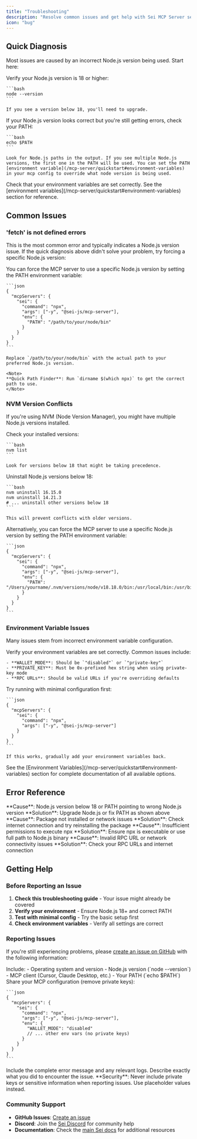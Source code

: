 ```yaml
---
title: "Troubleshooting"
description: "Resolve common issues and get help with Sei MCP Server setup and configuration"
icon: "bug"
---
```


## Quick Diagnosis

Most issues are caused by an incorrect Node.js version being used. Start here:

<Steps>
  <Step title="Check Node.js Version">
    Verify your Node.js version is 18 or higher:
    
    ```bash
    node --version
    ```
    
    If you see a version below 18, you'll need to upgrade.
  </Step>
  
  <Step title="Check Your PATH">
    If your Node.js version looks correct but you're still getting errors, check your PATH:
    
    ```bash
    echo $PATH
    ```
    
    Look for Node.js paths in the output. If you see multiple Node.js versions, the first one in the PATH will be used. You can set the PATH [environment variable](/mcp-server/quickstart#environment-variables) in your mcp config to override what node version is being used.
  </Step>
  
  <Step title="Verify Environment Variables">
    Check that your environment variables are set correctly. See the [environment variables](/mcp-server/quickstart#environment-variables) section for reference.
  </Step>
</Steps>

## Common Issues

### 'fetch' is not defined errors

This is the most common error and typically indicates a Node.js version issue. If the quick diagnosis above didn't solve your problem, try forcing a specific Node.js version:

<Steps>
  <Step title="Force Node.js Version">
    You can force the MCP server to use a specific Node.js version by setting the PATH environment variable:
    
    ```json
    {
      "mcpServers": {
        "sei": {
          "command": "npx",
          "args": ["-y", "@sei-js/mcp-server"],
          "env": {
            "PATH": "/path/to/your/node/bin"
          }
        }
      }
    }
    ```
    
    Replace `/path/to/your/node/bin` with the actual path to your preferred Node.js version.
    
    <Note>
    **Quick Path Finder**: Run `dirname $(which npx)` to get the correct path to use.
    </Note>
  </Step>
</Steps>

### NVM Version Conflicts

If you're using NVM (Node Version Manager), you might have multiple Node.js versions installed.

<Steps>
  <Step title="Check NVM Versions">
    Check your installed versions:
    
    ```bash
    nvm list
    ```
    
    Look for versions below 18 that might be taking precedence.
  </Step>
  
  <Step title="Option 1: Remove Problematic Versions">
    Uninstall Node.js versions below 18:
    
    ```bash
    nvm uninstall 16.15.0
    nvm uninstall 14.21.3
    # ... uninstall other versions below 18
    ```
    
    This will prevent conflicts with older versions.
  </Step>
  
  <Step title="Option 2: Force Specific Version">
    Alternatively, you can force the MCP server to use a specific Node.js version by setting the PATH environment variable:
    
    ```json
    {
      "mcpServers": {
        "sei": {
          "command": "npx",
          "args": ["-y", "@sei-js/mcp-server"],
          "env": {
            "PATH": "/Users/yourname/.nvm/versions/node/v18.18.0/bin:/usr/local/bin:/usr/bin:/bin"
          }
        }
      }
    }
    ```
  </Step>
</Steps>

### Environment Variable Issues

Many issues stem from incorrect environment variable configuration.

<Steps>
  <Step title="Check Your Configuration">
    Verify your environment variables are set correctly. Common issues include:
    
    - **WALLET_MODE**: Should be `"disabled"` or `"private-key"`
    - **PRIVATE_KEY**: Must be 0x-prefixed hex string when using private-key mode
    - **RPC URLs**: Should be valid URLs if you're overriding defaults
  </Step>
  
  <Step title="Test Configuration">
    Try running with minimal configuration first:
    
    ```json
    {
      "mcpServers": {
        "sei": {
          "command": "npx",
          "args": ["-y", "@sei-js/mcp-server"]
        }
      }
    }
    ```
    
    If this works, gradually add your environment variables back.
  </Step>
  
  <Step title="Reference Documentation">
    See the [Environment Variables](/mcp-server/quickstart#environment-variables) section for complete documentation of all available options.
  </Step>
</Steps>



## Error Reference

<CardGroup cols={1}>
  <Card title="'fetch' is not defined" icon="bug">
    **Cause**: Node.js version below 18 or PATH pointing to wrong Node.js version
    **Solution**: Upgrade Node.js or fix PATH as shown above
  </Card>
  <Card title="'Cannot find module'" icon="package">
    **Cause**: Package not installed or network issues
    **Solution**: Check internet connection and try reinstalling the package
  </Card>
  <Card title="'Permission denied'" icon="lock">
    **Cause**: Insufficient permissions to execute npx
    **Solution**: Ensure npx is executable or use full path to Node.js binary
  </Card>
  <Card title="'RPC connection failed'" icon="wifi">
    **Cause**: Invalid RPC URL or network connectivity issues
    **Solution**: Check your RPC URLs and internet connection
  </Card>
</CardGroup>

## Getting Help

### Before Reporting an Issue

1. **Check this troubleshooting guide** - Your issue might already be covered
2. **Verify your environment** - Ensure Node.js 18+ and correct PATH
3. **Test with minimal config** - Try the basic setup first
4. **Check environment variables** - Verify all settings are correct

### Reporting Issues

If you're still experiencing problems, please [create an issue on GitHub](https://github.com/sei-protocol/sei-js/issues) with the following information:

<Steps>
  <Step title="Environment Details">
    Include:
    - Operating system and version
    - Node.js version (`node --version`)
    - MCP client (Cursor, Claude Desktop, etc.)
    - Your PATH (`echo $PATH`)
  </Step>
  
  <Step title="Configuration">
    Share your MCP configuration (remove private keys):
    
    ```json
    {
      "mcpServers": {
        "sei": {
          "command": "npx",
          "args": ["-y", "@sei-js/mcp-server"],
          "env": {
            "WALLET_MODE": "disabled"
            // ... other env vars (no private keys)
          }
        }
      }
    }
    ```
  </Step>
  
  <Step title="Error Messages">
    Include the complete error message and any relevant logs.
  </Step>
  
  <Step title="Steps to Reproduce">
    Describe exactly what you did to encounter the issue.
  </Step>
</Steps>

<Note>
**Security**: Never include private keys or sensitive information when reporting issues. Use placeholder values instead.
</Note>

### Community Support

- **GitHub Issues**: [Create an issue](https://github.com/sei-protocol/sei-js/issues)
- **Discord**: Join the [Sei Discord](https://discord.gg/sei) for community help
- **Documentation**: Check the [main Sei docs](https://docs.sei.io/) for additional resources 